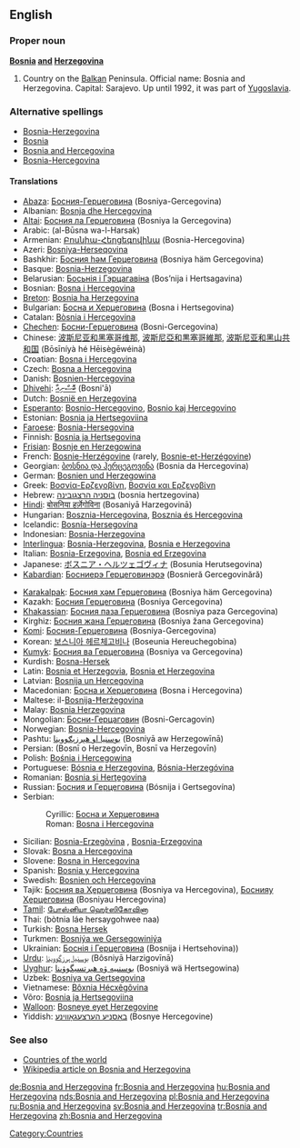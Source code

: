 {{wikipedia}}
==English==

===Proper noun===
'''[[Bosnia]] [[and]] [[Herzegovina]]'''
# Country on the [[Balkan]] Peninsula.  Official name: Bosnia and Herzegovina.  Capital: Sarajevo.  Up until 1992, it was part of [[Yugoslavia]].

===Alternative spellings===
*[[Bosnia-Herzegovina]]
*[[Bosnia]]
*[[Bosnia and Hercegovina]]
*[[Bosnia-Hercegovina]]

====Translations====
{{top}}
*[[Abaza]]: [[Босния-Герцеговина]] (Bosniya-Gercegovina)
*Albanian: [[Bosnja dhe Hercegovina]]
*[[Altai]]: [[Босния ла Герцеговина]] (Bosniya la Gercegovina)
*Arabic: {{ARchar|[[البوسنة والهرسك]]}} (al-Būsna wa-l-Harsak)
*Armenian: [[Բոսնիա-Հերցեգովինա]] (Bosnia-Hercegovina)
*Azeri: [[Bosniya-Herseqovina]]
*Bashkhir: [[Босния һәм Герцеговина]] (Bosniya häm Gercegovina)
*Basque: [[Bosnia-Herzegovina]]
*Belarusian: [[Босьнія і Гэрцагавіна]] (Bos’nija i Hertsagavina)
*Bosnian: [[Bosna i Hercegovina]] {{f}}
*[[Breton]]: [[Bosnia ha Herzegovina]]
*Bulgarian: [[Босна и Херцеговина]] (Bosna i Hertsegovina)
*Catalan: [[Bòsnia i Hercegovina]]
*[[Chechen]]: [[Босни-Герцеговина]] (Bosni-Gercegovina)
*Chinese: [[波斯尼亚和黑塞哥维那]], [[波斯尼亞和黒塞哥維那]], [[波斯尼亚和黑山共和国]] (Bōsīníyà hé Hēisègēwéinà)
*Croatian: [[Bosna i Hercegovina]] {{f}}
*Czech: [[Bosna a Hercegovina]]
*Danish: [[Bosnien-Hercegovina]]
*[[Dhivehi]]: [[ބޮސްނިއާ]] (Bosni'ā)
*Dutch: [[Bosnië en Herzegovina]]
*[[Esperanto]]: [[Bosnio-Hercegovino]], [[Bosnio kaj Hercegovino]]
*Estonian: [[Bosnia ja Hertsegoviina]]
*[[Faroese]]: [[Bosnia-Hersegovina]]
*Finnish: [[Bosnia ja Hertsegovina]]
*[[Frisian]]: [[Bosnje en Herzegowina]]
*French: [[Bosnie-Herzégovine]] (rarely, [[Bosnie-et-Herzégovine]])
*Georgian: [[ბოსნია და ჰერცეგოვინა]] (Bosnia da Hercegovina)
*German: [[Bosnien und Herzegowina]]
*Greek: [[Βοσνία-Ερζεγοβίνη]], [[Βοσνία και Ερζεγοβίνη]]
*Hebrew: [[בוסניה הרצגובינה]] (bosnia hertzegovina)
*[[Hindi]]: [[बोसनिया हर्ज़ेगोविना]] (Bosaniyā Harzegovinā)
*Hungarian: [[Bosznia-Hercegovina]], [[Bosznia és Hercegovina]]
*Icelandic: [[Bosnía-Hersegovína]]
*Indonesian: [[Bosnia-Herzegovina]]
*[[Interlingua]]: [[Bosnia-Herzegovina]], [[Bosnia e Herzegovina]]
*Italian: [[Bosnia-Erzegovina]], [[Bosnia ed Erzegovina]]
*Japanese: [[ボスニア・ヘルツェゴヴィナ]] (Bosunia Herutsegovina)
*[[Kabardian]]: [[Босниерэ Герцеговинэрэ]] (Bosnieră Gercegovinără)
{{mid}}
*[[Karakalpak]]: [[Босния ҳәм Герцеговина]] (Bosniya häm Gercegovina)
*Kazakh: [[Босния Герцеговина]] (Bosniya Gercegovina)
*[[Khakassian]]: [[Босния паза Герцеговина]] (Bosniya paza Gercegovina)
*Kirghiz: [[Босния жана Герцеговина]] (Bosniya žana Gercegovina)
*[[Komi]]: [[Босния-Герцеговина]] (Bosniya-Gercegovina)
*Korean: [[보스니아 헤르체고비나]] (Boseunia Hereuchegobina)
*[[Kumyk]]: [[Босния ва Герцеговина]] (Bosniya va Gercegovina)
*Kurdish: [[Bosna-Hersek]]
*Latin: [[Bosnia et Herzegovia]], [[Bosnia et Herzegovina]]
*Latvian: [[Bosnija un Hercegovina]]
*Macedonian: [[Босна и Херцеговина]] (Bosna i Hercegovina)
*Maltese: il-[[Bosnija-Ħerżegovina]]
*Malay: [[Bosnia Herzegovina]]
*Mongolian: [[Босни-Герцаговин]] (Bosni-Gercagovin)
*Norwegian: [[Bosnia-Hercegovina]]
*Pashtu: [[بوسنيا او هېرزېګووينا]] (Bosniyā aw Herzegowīnā)
*Persian: {{FAchar|[[بوسنی و هرزگوین]]}} (Bosnī o Herzegovīn, Bosnī va Herzegovīn)
*Polish: [[Bośnia i Hercegowina]]
*Portuguese: [[Bósnia e Herzegovina]], [[Bósnia-Herzegóvina]]
*Romanian: [[Bosnia şi Herţegovina]] {{f}}
*Russian: [[Босния и Герцеговина]] (Bósnija i Gertsegovína)
*Serbian:
*:Cyrillic: [[Босна и Херцеговина]] {{f}}
*:Roman:  [[Bosna i Hercegovina#Serbian|Bosna i Hercegovina]] {{f}}
*Sicilian: [[Bosnia-Erzegòvina]] {{f}}, [[Bosnia-Erzegovina]] {{f}}
*Slovak: [[Bosna a Hercegovina]]
*Slovene: [[Bosna in Hercegovina]] {{f}}
*Spanish: [[Bosnia y Hercegovina]]
*Swedish: [[Bosnien och Hercegovina]]
*Tajik: [[Босния ва Ҳерцеговина]] (Bosniya va Hercegovina), [[Боснияу Ҳерцеговина]] (Bosniyau Hercegovina)
*[[Tamil]]: [[போஸ்னியா ஹெர்ஸிகோவினா]]
*Thai: {{THchar|[[บอสเนียและเฮอร์เซโกวีนา]]}} (bòtnia láe hersaygohwee naa)
*Turkish: [[Bosna Hersek]]
*Turkmen: [[Bosniýa we Gersegowiniýa]]
*Ukrainian: [[Боснія і Герцеговина]] (Bosnija i Hertsehovina))
*[[Urdu]]: [[بوسنیا ہرزگووینا]] (Bôsniyā Harzigovīnā)
*[[Uyghur]]: [[ﺑﻮﺳﻨﯩﻴﻪ ﯞﻩ ﻫﯧﺮﺗﺴﯧﮕﻮﯞﯨﻨﺎ]] (Bosniyä wä Hertsegowina)
*Uzbek: [[Bosniya va Gertsegovina]]
*Vietnamese: [[Bôxnia Hécxêgôvina]]
*Võro: [[Bosnia ja Hertsegoviina]]
*[[Walloon]]: [[Bosneye eyet Herzegovine]]
*Yiddish: [[באָסניע הערצעגאָװינע]] (Bosnye Hercegovine)
{{bottom}}

===See also===
*[[Countries of the world]]
*[[w:Bosnia and Herzegovina|Wikipedia article on Bosnia and Herzegovina]]

[[Category:Countries]]

[[de:Bosnia and Herzegovina]]
[[fr:Bosnia and Herzegovina]]
[[hu:Bosnia and Herzegovina]]
[[nds:Bosnia and Herzegovina]]
[[pl:Bosnia and Herzegovina]]
[[ru:Bosnia and Herzegovina]]
[[sv:Bosnia and Herzegovina]]
[[tr:Bosnia and Herzegovina]]
[[zh:Bosnia and Herzegovina]]